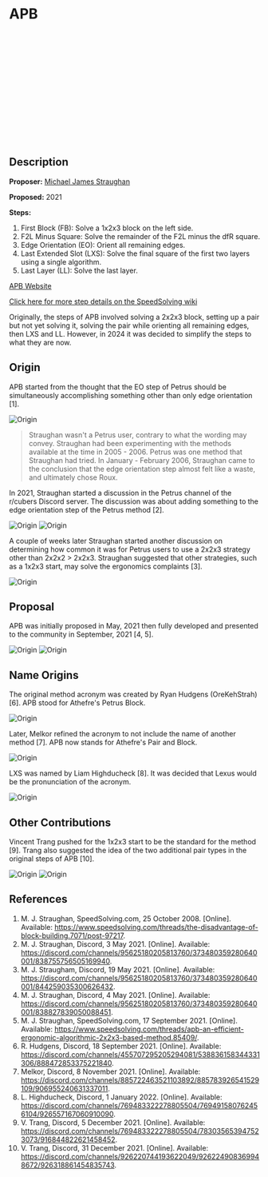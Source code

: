 # APB

<script src="AnimCube3.js"></script>

<div style="width:200px; height:219px">
    <script>AnimCube3("move=RUR'URU2R'U2&initrevmove=#")</script>
</div>

## Description

**Proposer:** [Michael James Straughan](CubingContributors/MethodDevelopers.md#straughan-michael-james-athefre)

**Proposed:** 2021

**Steps:**

1. First Block (FB): Solve a 1x2x3 block on the left side.
2. F2L Minus Square: Solve the remainder of the F2L minus the dfR square.
3. Edge Orientation (EO): Orient all remaining edges.
4. Last Extended Slot (LXS): Solve the final square of the first two layers using a single algorithm.
5. Last Layer (LL): Solve the last layer.

[APB Website](https://sites.google.com/view/apb-system)

[Click here for more step details on the SpeedSolving wiki](https://www.speedsolving.com/wiki/index.php/APB)

Originally, the steps of APB involved solving a 2x2x3 block, setting up a pair but not yet solving it, solving the pair while orienting all remaining edges, then LXS and LL. However, in 2024 it was decided to simplify the steps to what they are now.

## Origin

APB started from the thought that the EO step of Petrus should be simultaneously accomplishing something other than only edge orientation [1].

![Origin](img/APB/APBOrigin.png)

>Straughan wasn't a Petrus user, contrary to what the wording may convey. Straughan had been experimenting with the methods available at the time in 2005 - 2006. Petrus was one method that Straughan had tried. In January - February 2006, Straughan came to the conclusion that the edge orientation step almost felt like a waste, and ultimately chose Roux.

In 2021, Straughan started a discussion in the Petrus channel of the r/cubers Discord server. The discussion was about adding something to the edge orientation step of the Petrus method [2].

![Origin](img/APB/InitialDiscussion1.png)
![Origin](img/APB/InitialDiscussion2.png)

A couple of weeks later Straughan started another discussion on determining how common it was for Petrus users to use a 2x2x3 strategy other than 2x2x2 > 2x2x3. Straughan suggested that other strategies, such as a 1x2x3 start, may solve the ergonomics complaints [3].

![Origin](img/APB/2x2x3Strategies.png)

## Proposal

APB was initially proposed in May, 2021 then fully developed and presented to the community in September, 2021 [4, 5]. 

![Origin](img/APB/OriginalProposal.png)
![Origin](img/APB/SSFPost.png)

## Name Origins

The original method acronym was created by Ryan Hudgens (OreKehStrah) [6]. APB stood for Athefre's Petrus Block.

![Origin](img/APB/APBAcronym.png)

Later, Melkor refined the acronym to not include the name of another method [7]. APB now stands for Athefre's Pair and Block.

![Origin](img/APB/MelkorNameRefinement.png)

LXS was named by Liam Highducheck [8]. It was decided that Lexus would be the pronunciation of the acronym.

![Origin](img/APB/LXSName.png)

## Other Contributions

Vincent Trang pushed for the 1x2x3 start to be the standard for the method [9]. Trang also suggested the idea of the two additional pair types in the original steps of APB [10].

![Origin](img/APB/Trang1x2x3.png)
![Origin](img/APB/TrangPairTypes.png)

## References

1. M. J. Straughan, SpeedSolving.com, 25 October 2008. [Online]. Available: https://www.speedsolving.com/threads/the-disadvantage-of-block-building.7071/post-97217.
2. M. J. Straughan, Discord, 3 May 2021. [Online]. Available: https://discord.com/channels/95625180205813760/373480359280640001/838755756505169940.
3. M. J. Straugham, Discord, 19 May 2021. [Online]. Available: https://discord.com/channels/95625180205813760/373480359280640001/844259035300626432.
4. M. J. Straughan, Discord, 4 May 2021. [Online]. Available: https://discord.com/channels/95625180205813760/373480359280640001/838827839050088451.
5. M. J. Straughan, SpeedSolving.com, 17 September 2021. [Online]. Available: https://www.speedsolving.com/threads/apb-an-efficient-ergonomic-algorithmic-2x2x3-based-method.85409/.
6. R. Hudgens, Discord, 18 September 2021. [Online]. Available: https://discord.com/channels/455707295205294081/538836158344331306/888472853375221840.
7. Melkor, Discord, 8 November 2021. [Online]. Available: https://discord.com/channels/885722463521103892/885783926541529109/906955240631337011.
8. L. Highducheck, Discord, 1 January 2022. [Online]. Available: https://discord.com/channels/769483322278805504/769491580762456104/926557167060910090.
9. V. Trang, Discord, 5 December 2021. [Online]. Available: https://discord.com/channels/769483322278805504/783035653947523073/916844822621458452.
10. V. Trang, Discord, 31 December 2021. [Online]. Available: https://discord.com/channels/926220744193622049/926224908369948672/926318861454835743.